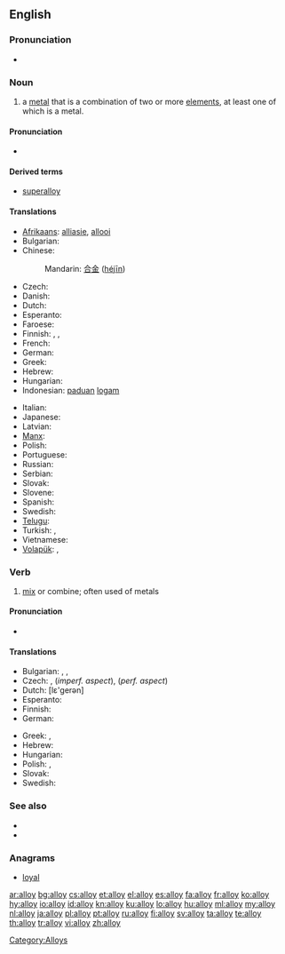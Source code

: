 ==English==

===Pronunciation===
* {{audio|en-us-alloy.ogg|Audio (US)}}

===Noun===
{{en-noun}}

# a [[metal]] that is a combination of two or more [[element]]s, at least one of which is a metal.

====Pronunciation====
* {{IPA|/ˈælɔɪ/}}

====Derived terms====
* [[superalloy]]

====Translations====
{{trans-top|metal combined of more elements}}
* [[Afrikaans]]: [[alliasie]], [[allooi]]
* Bulgarian: {{t-|bg|сплав}}
* Chinese:
*: Mandarin: [[合金]] ([[héjīn]])
* Czech: {{t+|cs|slitina|f}}
* Danish: {{t-|da|legering|c}}
* Dutch: {{t+|nl|legering|f}}
* Esperanto: {{t-|eo|alojo|xs=Esperanto}}
* Faroese: {{t|fo|málmbland|xs=Faroese}}
* Finnish: {{t-|fi|seos}}, {{t+|fi|metalliseos}}, {{t+|fi|lejeerinki}}
* French: {{t+|fr|alliage|m}}
* German: {{t+|de|Legierung|f}}
* Greek: {{t+|el|κράμα|n|tr=kráma}}
* Hebrew: {{t+|he|סגסוגת|f}}
* Hungarian: {{t+|hu|ötvözet}}
* Indonesian: [[padu|paduan]] [[logam]]
{{trans-mid}}
* Italian: {{t+|it|lega|f}}
* Japanese: {{t+|ja|合金|tr=ごうきん, gōkin}}
* Latvian: {{t|lv|sakausējums|m|xs=Latvian}}
* [[Manx]]: {{t|gv|co-veain|f}}
* Polish: {{t|pl|stop|m}}
* Portuguese: {{t+|pt|liga|f}}
* Russian: {{t+|ru|сплав|m|tr=spláv}}
* Serbian: {{t-|sr|slitina|f}}
* Slovak: {{t|sk|zliatina|f}}
* Slovene: {{t+|sl|zlitina|f}}
* Spanish: {{t+|es|aleación|f}}
* Swedish: {{t+|sv|legering|c}}
* [[Telugu]]: {{t|te|మిశ్రమలోహం|tr=miSramalOhaM}}
* Turkish: {{t+|tr|alaşım}}, {{t+|tr|halita}}
* Vietnamese: {{t+|vi|hợp kim|xs=Vietnamese}}
* [[Volapük]]: {{t|vo|laliad}}, {{qualifier|obsolete}} {{t|vo|metalamig}}
{{trans-bottom}}

===Verb===
{{en-verb}}

# [[mix]] or combine; often used of metals

====Pronunciation====
* {{IPA|/əˈlɔɪ/}}

====Translations====
{{trans-top|mix or combine}}
* Bulgarian: {{t|bg|сплавям}},  {{t|bg|смесвам}},  {{t|bg|легирам}}
* Czech: {{t|cs|legovat}}, {{t|cs|slévat}} (''imperf. aspect''), {{t|cs|slít}} (''perf. aspect'')
* Dutch: {{t+|nl|legeren}} [lε'gerən]
* Esperanto: {{t|eo|aloji|xs=Esperanto}}
* Finnish: {{t+|fi|seostaa}}
* German: {{t|de|legieren}}
{{trans-mid}}
* Greek: {{t|el|κραματοποιώ|tr=kramatopió}}, {{t|el|νοθεύω|tr=nothévo}}
* Hebrew: {{t|he|נתך|m|tr=nétekh}}
* Hungarian: {{t|hu|ötvöz}}
* Polish: {{t|pl|stapiać}}, {{t|pl|stopić}}
* Slovak: {{t|sk|zliať}}
* Swedish: {{t-|sv|legera}}
{{trans-bottom}}

===See also===
* {{pedialite}}
* {{Wikisource1911Enc Citation|Alloys}}

===Anagrams===
* [[loyal#English|loyal]]

[[Category:Alloys]]

[[ar:alloy]]
[[bg:alloy]]
[[cs:alloy]]
[[et:alloy]]
[[el:alloy]]
[[es:alloy]]
[[fa:alloy]]
[[fr:alloy]]
[[ko:alloy]]
[[hy:alloy]]
[[io:alloy]]
[[id:alloy]]
[[kn:alloy]]
[[ku:alloy]]
[[lo:alloy]]
[[hu:alloy]]
[[ml:alloy]]
[[my:alloy]]
[[nl:alloy]]
[[ja:alloy]]
[[pl:alloy]]
[[pt:alloy]]
[[ru:alloy]]
[[fi:alloy]]
[[sv:alloy]]
[[ta:alloy]]
[[te:alloy]]
[[th:alloy]]
[[tr:alloy]]
[[vi:alloy]]
[[zh:alloy]]